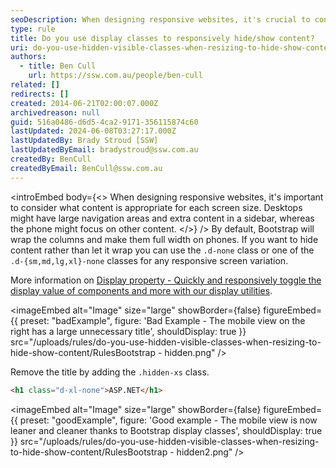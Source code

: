 ```yaml
---
seoDescription: When designing responsive websites, it's crucial to consider the appropriate content for each screen size. Bootstrap provides display classes, such as `.d-None`, to quickly and responsively toggle the display value of components, hiding or showing content accordingly.
type: rule
title: Do you use display classes to responsively hide/show content?
uri: do-you-use-hidden-visible-classes-when-resizing-to-hide-show-content
authors:
  - title: Ben Cull
    url: https://ssw.com.au/people/ben-cull
related: []
redirects: []
created: 2014-06-21T02:00:07.000Z
archivedreason: null
guid: 516a0486-d6d5-4ca2-9171-356115874c60
lastUpdated: 2024-06-08T03:27:17.000Z
lastUpdatedBy: Brady Stroud [SSW]
lastUpdatedByEmail: bradystroud@ssw.com.au
createdBy: BenCull
createdByEmail: BenCull@ssw.com.au
---
```


<introEmbed
  body={<>
When designing responsive websites, it's important to consider what content is appropriate for each screen size. Desktops might have large navigation areas and extra content in a sidebar, whereas the phone might focus on other content.
  </>}
/>
By default, Bootstrap will wrap the columns and make them full width on phones. If you want to hide content rather than let it wrap you can use the `.d-none` class or one of the `.d-{sm,md,lg,xl}-none` classes for any responsive screen variation.

More information on [Display property - Quickly and responsively toggle the display value of components and more with our display utilities](https://getbootstrap.com/docs/4.0/utilities/display/#how-it-works).

<imageEmbed
  alt="Image"
  size="large"
  showBorder={false}
  figureEmbed={{
    preset: "badExample",
    figure: 'Bad Example - The mobile view on the right has a large unnecessary title',
    shouldDisplay: true
  }}
  src="/uploads/rules/do-you-use-hidden-visible-classes-when-resizing-to-hide-show-content/RulesBootstrap - hidden.png"
/>

Remove the title by adding the `.hidden-xs` class.

```html
<h1 class="d-xl-none">ASP.NET</h1>
```

<imageEmbed
  alt="Image"
  size="large"
  showBorder={false}
  figureEmbed={{
    preset: "goodExample",
    figure: 'Good example - The mobile view is now leaner and cleaner thanks to Bootstrap display classes',
    shouldDisplay: true
  }}
  src="/uploads/rules/do-you-use-hidden-visible-classes-when-resizing-to-hide-show-content/RulesBootstrap - hidden2.png"
/>
